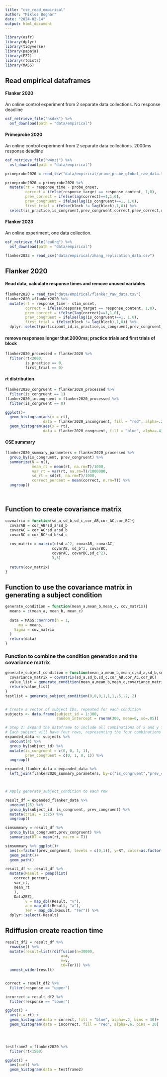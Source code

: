 ```yaml
---
title: "cse_read_empirical"
author: "Miklos Bognar"
date: "2024-02-14"
output: html_document
---
```


```r
library(osfr)
library(dplyr)
library(tidyverse)
library(papaja)
library(EZ2)
library(rtdists)
library(MASS)
```
## Read empirical dataframes
#### Flanker 2020
An online control experiment from 2 separate data collections. No response deadline
```r
osf_retrieve_file("hsdxk") %>%
  osf_download(path = "data/empirical")
```

#### Primeprobe 2020
An online control experiment from 2 separate data collections. 2000ms response deadline
```r
osf_retrieve_file("w4nzj") %>%
  osf_download(path = "data/empirical")

primeprobe2020 = read_tsv("data/empirical/prime_probe_global_raw_data.tsv")

primeprobe2020 = primeprobe2020 %>% 
  mutate(rt = response_time - probe_onset,
         correct = ifelse(response_target == response_content, 1,0),
         prev_correct = ifelse(lag(correct)==1,1,0),
         prev_congruent = ifelse(lag(is_congruent)==1, 1,0),
         first_trial = ifelse(block != lag(block),1,0)) %>% 
  select(is_practice,is_congruent,prev_congruent,correct,prev_correct,rt,first_trial)
```

#### Flanker 2023
An online experiment, one data collection. 
```r
osf_retrieve_file("eu6rq") %>%
  osf_download(path = "data/empirical")

flanker2023 = read_csv("data/empirical/zhang_replication_data.csv")
```


## Flanker 2020
#### Read data, calculate response times and remove unused variables
```r
flanker2020 = read_tsv("data/empirical/flanker_raw_data.tsv")
flanker2020 =flanker2020 %>% 
  mutate(rt = response_time - stim_onset,
         correct = ifelse(response_target == response_content, 1,0),
         prev_correct = ifelse(lag(correct)==1,1,0),
         prev_congruent = ifelse(lag(is_congruent)==1, 1,0),
         first_trial = ifelse(block != lag(block),1,0)) %>% 
  dplyr::select(participant_id,is_practice,is_congruent,prev_congruent,correct,prev_correct,rt,first_trial)
```

#### remove responses longer that 2000ms; practice trials and first trials of block
```r
flanker2020_processed = flanker2020 %>% 
  filter(rt<2000,
         is_practice == 0,
         first_trial == 0)
```

#### rt distribution
```r
flanker2020_congruent = flanker2020_processed %>% 
  filter(is_congruent == 1)
flanker2020_incongruent = flanker2020_processed %>% 
  filter(is_congruent == 0)

ggplot()+
  geom_histogram(aes(x = rt),
                 data = flanker2020_incongruent, fill = "red", alpha=.2)+
  geom_histogram(aes(x = rt),
                 data = flanker2020_congruent, fill = "blue", alpha=.4)
```
#### CSE summary
```r
flanker2020_summary_parameters = flanker2020_processed %>% 
  group_by(is_congruent, prev_congruent) %>% 
  summarize(N = n(),
            mean_rt = mean(rt, na.rm=T)/1000,
            var_rt = var(rt, na.rm=T)/1000000,
            sd_rt = sd(rt, na.rm=T)/1000,
            correct_percent = mean(correct, n.rm=T)) %>% 
  ungroup()




```
## Function to create covariance matrix
```r
covmatrix = function(sd_a,sd_b,sd_c,cor_AB,cor_AC,cor_BC){
  covarAB = cor_AB*sd_a*sd_b
  covarAC = cor_AC*sd_a*sd_b
  covarBC = cor_BC*sd_b*sd_c
  
  cov_matrix = matrix(c(sd_a^2, covarAB, covarAC,
  					 covarAB, sd_b^2, covarBC,
  					 covarAC, covarBC,sd_c^2),
  					 3,3)
  
  return(cov_matrix)
}
```

## Function to use the covariance matrix in generating a subject condition
```r
generate_condition = function(mean_a,mean_b,mean_c, cov_matrix){
  means = c(mean_a, mean_b, mean_c)
  
  data = MASS::mvrnorm(n = 1,  
	  mu = means,  
  	Sigma = cov_matrix
  )
  return(data)
}
```


### Function to combine the condition generation and the covariance matrix

```r
generate_subject_condition = function(mean_a,mean_b,mean_c,sd_a,sd_b,sd_c,cor_AB,cor_AC,cor_BC){
  covariance_matrix = covmatrix(sd_a,sd_b,sd_c,cor_AB,cor_AC,cor_BC)
  value_list = generate_condition(mean_a,mean_b,mean_c,covariance_matrix)
  return(value_list)
}
testlist = generate_subject_condition(0,0,0,1,1,1,.5,.2,.2)


# Create a vector of subject IDs, repeated for each condition
subjects <- data.frame(subject_id = 1:300,
                       random_intercept = rnorm(300, mean=0, sd=.05))

# Step 2: Expand the dataframe to include all combinations of x and y for each subject
# Each subject will have four rows, representing the four combinations of x and y
expanded_data <- subjects %>%
  uncount(4) %>%
  group_by(subject_id) %>%
  mutate(is_congruent = c(0, 0, 1, 1),
         prev_congruent = c(0, 1, 0, 1)) %>%
  ungroup() 

expanded_flanker_data = expanded_data %>% 
  left_join(flanker2020_summary_parameters, by=c("is_congruent","prev_congruent"))



# Apply generate_subject_condition to each row

result_df = expanded_flanker_data %>% 
  uncount(25) %>% 
  group_by(subject_id, is_congruent, prev_congruent) %>% 
  mutate(trial = 1:25) %>% 
  ungroup()

simsummary = result_df %>% 
  group_by(is_congruent,prev_congruent) %>% 
  summarize(RT = mean(rt, na.rm = T))

simsummary %>% ggplot()+
  aes(x=factor(prev_congruent, levels = c(0,1)), y=RT, color=as.factor(is_congruent), group=as.factor(is_congruent)) +
  geom_point()+
  geom_path()

```


```r
result_df <- result_df %>%
  mutate(Result = pmap(list(
    correct_percent,
    var_rt,
    mean_rt
    ),
    Data2EZ),
         v = map_dbl(Result, "v"),
         a = map_dbl(Result, "a"),
         Ter = map_dbl(Result, "Ter")) %>% 
  dplyr::select(-Result)
```




## Rdiffusion create reaction time
```r

result_df2 = result_df %>% 
  rowwise() %>% 
  mutate(result=list(rdiffusion(n=30000,
                         a=a,
                         v=v,
                         t0=Ter))) %>% 
  unnest_wider(result)


correct = result_df2 %>% 
  filter(response == "upper")

incorrect = result_df2 %>% 
  filter(response == "lower")

ggplot() +
  aes(x = rt) +
  geom_histogram(data = correct, fill = "blue", alpha=.2, bins = 30)+
  geom_histogram(data = incorrect, fill = "red", alpha=.6, bins = 30)
  




```
```r
testframe2 = flanker2020 %>% 
  filter(rt<1500)

ggplot() +
  aes(x=rt) %>% 
  geom_histogram(data = testframe2)
```


